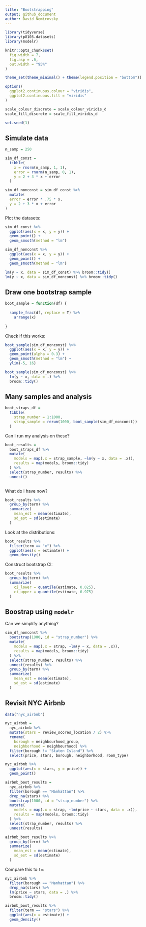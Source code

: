 ```yaml
---
title: "Bootstrapping"
output: github_document
author: David Nemirovsky
---
```


```r
library(tidyverse)
library(p8105.datasets)
library(modelr)

knitr::opts_chunk$set(
  fig.width = 7,
  fig.asp = .6,
  out.width = "95%"
)

theme_set(theme_minimal() + theme(legend.position = "bottom"))

options(
  ggplot2.continuous.colour = "viridis",
  ggplot2.continuous.fill = "viridis"
)

scale_colour_discrete = scale_colour_viridis_d
scale_fill_discrete = scale_fill_viridis_d

set.seed(1)
```

## Simulate data

```r
n_samp = 250

sim_df_const = 
  tibble(
    x = rnorm(n_samp, 1, 1),
    error = rnorm(n_samp, 0, 1),
    y = 2 + 3 * x + error
  )

sim_df_nonconst = sim_df_const %>% 
  mutate(
  error = error * .75 * x,
  y = 2 + 3 * x + error
)
```

Plot the datasets:

```r
sim_df_const %>% 
  ggplot(aes(x = x, y = y)) + 
  geom_point() + 
  geom_smooth(method = "lm")

sim_df_nonconst %>% 
  ggplot(aes(x = x, y = y)) + 
  geom_point() + 
  geom_smooth(method = "lm")
```

```r
lm(y ~ x, data = sim_df_const) %>% broom::tidy()
lm(y ~ x, data = sim_df_nonconst) %>% broom::tidy()
```

## Draw one bootstrap sample

```r
boot_sample = function(df) {
  
  sample_frac(df, replace = T) %>% 
    arrange(x)
  
}
```

Check if this works:

```r
boot_sample(sim_df_nonconst) %>% 
  ggplot(aes(x = x, y = y)) + 
  geom_point(alpha = 0.3) + 
  geom_smooth(method = "lm") + 
  ylim(-5, 16)
```

```r
boot_sample(sim_df_nonconst) %>% 
  lm(y ~ x, data = .) %>% 
  broom::tidy()
```

## Many samples and analysis

```r
boot_straps_df = 
  tibble(
    strap_number = 1:1000,
    strap_sample = rerun(1000, boot_sample(sim_df_nonconst))
  )
```

Can I run my analysis on these?

```r
boot_results = 
  boot_straps_df %>% 
  mutate(
    models = map(.x = strap_sample, ~lm(y ~ x, data = .x)),
    results = map(models, broom::tidy)
  ) %>% 
  select(strap_number, results) %>% 
  unnest()
  
```

What do I have now?

```r
boot_results %>% 
  group_by(term) %>% 
  summarize(
    mean_est = mean(estimate),
    sd_est = sd(estimate)
  )
```

Look at the distributions:

```r
boot_results %>% 
  filter(term == "x") %>% 
  ggplot(aes(x = estimate)) + 
  geom_density()  
```

Construct bootstrap CI:

```r
boot_results %>% 
  group_by(term) %>% 
  summarize(
    ci_lower = quantile(estimate, 0.025), 
    ci_upper = quantile(estimate, 0.975)
  )
```

## Boostrap using `modelr` 

Can we simplify anything?

```r
sim_df_nonconst %>% 
  bootstrap(1000, id = "strap_number") %>% 
  mutate(
    models = map(.x = strap, ~lm(y ~ x, data = .x)),
    results = map(models, broom::tidy)
  ) %>% 
  select(strap_number, results) %>% 
  unnest(results) %>% 
  group_by(term) %>% 
  summarize(
    mean_est = mean(estimate),
    sd_est = sd(estimate)
  )
```

## Revisit NYC Airbnb

```r
data("nyc_airbnb")

nyc_airbnb = 
  nyc_airbnb %>% 
  mutate(stars = review_scores_location / 2) %>% 
  rename(
    borough = neighbourhood_group,
    neighborhood = neighbourhood) %>% 
  filter(borough != "Staten Island") %>% 
  select(price, stars, borough, neighborhood, room_type)
```

```r
nyc_airbnb %>% 
  ggplot(aes(x = stars, y = price)) + 
  geom_point()
```

```r
airbnb_boot_results = 
  nyc_airbnb %>% 
  filter(borough == "Manhattan") %>% 
  drop_na(stars) %>% 
  bootstrap(1000, id = "strap_number") %>% 
  mutate(
    models = map(.x = strap, ~lm(price ~ stars, data = .x)),
    results = map(models, broom::tidy)
  ) %>% 
  select(strap_number, results) %>% 
  unnest(results) 

airbnb_boot_results %>% 
  group_by(term) %>% 
  summarize(
    mean_est = mean(estimate),
    sd_est = sd(estimate)
  )
```

Compare this to `lm`:

```r
nyc_airbnb %>% 
  filter(borough == "Manhattan") %>% 
  drop_na(stars) %>% 
  lm(price ~ stars, data = .) %>% 
  broom::tidy()
```

```r
airbnb_boot_results %>% 
  filter(term == "stars") %>% 
  ggplot(aes(x = estimate)) + 
  geom_density()
```
